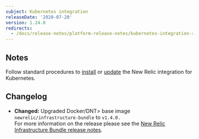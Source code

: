 ```yaml
---
subject: Kubernetes integration
releaseDate: '2020-07-20'
version: 1.24.0
redirects:
  - /docs/release-notes/platform-release-notes/kubernetes-integration-release-notes/new-relic-integration-kubernetes-1240
---
```


## Notes

Follow standard procedures to [install](/docs/integrations/host-integrations/host-integrations-list/kubernetes-monitoring-integration#install) or [update](/docs/integrations/host-integrations/host-integrations-list/kubernetes-monitoring-integration#update) the New Relic integration for Kubernetes.

## Changelog

* **Changed:** Upgraded <DNT>Docker/DNT> base image `newrelic/infrastructure-bundle` to `v1.4.0.`  
  For more information on the release please see the [New Relic Infrastructure Bundle release notes](https://github.com/newrelic/infrastructure-bundle/releases/tag/1.4.0).
